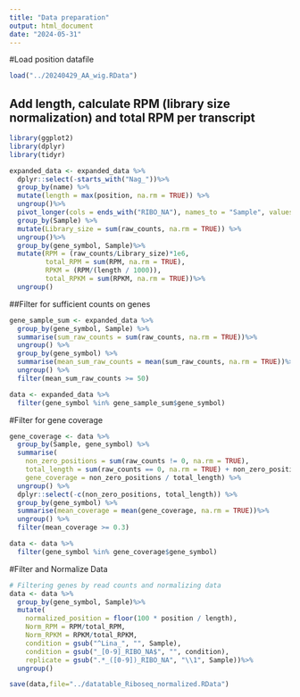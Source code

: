 ```yaml
---
title: "Data preparation"
output: html_document
date: "2024-05-31"
---
```

#Load position datafile 
```r
load("../20240429_AA_wig.RData")
```

## Add length, calculate RPM (library size normalization) and total RPM per transcript
```r
library(ggplot2)
library(dplyr)
library(tidyr)

expanded_data <- expanded_data %>%
  dplyr::select(-starts_with("Nag_"))%>%
  group_by(name) %>%
  mutate(length = max(position, na.rm = TRUE)) %>%
  ungroup()%>%
  pivot_longer(cols = ends_with("RIBO_NA"), names_to = "Sample", values_to = "raw_counts") %>%
  group_by(Sample) %>%
  mutate(Library_size = sum(raw_counts, na.rm = TRUE)) %>%
  ungroup()%>%
  group_by(gene_symbol, Sample)%>%
  mutate(RPM = (raw_counts/Library_size)*1e6,
         total_RPM = sum(RPM, na.rm = TRUE),
         RPKM = (RPM/(length / 1000)),
         total_RPKM = sum(RPKM, na.rm = TRUE))%>%
  ungroup()
```

##Filter for sufficient counts on genes
```r
gene_sample_sum <- expanded_data %>%
  group_by(gene_symbol, Sample) %>%
  summarise(sum_raw_counts = sum(raw_counts, na.rm = TRUE))%>%
  ungroup() %>%
  group_by(gene_symbol) %>%
  summarise(mean_sum_raw_counts = mean(sum_raw_counts, na.rm = TRUE))%>%
  ungroup() %>%
  filter(mean_sum_raw_counts >= 50)

data <- expanded_data %>%
  filter(gene_symbol %in% gene_sample_sum$gene_symbol)
```

#Filter for gene coverage
```r
gene_coverage <- data %>%
  group_by(Sample, gene_symbol) %>%
  summarise(
    non_zero_positions = sum(raw_counts != 0, na.rm = TRUE),
    total_length = sum(raw_counts == 0, na.rm = TRUE) + non_zero_positions,
    gene_coverage = non_zero_positions / total_length) %>%
  ungroup() %>%
  dplyr::select(-c(non_zero_positions, total_length)) %>%
  group_by(gene_symbol) %>%
  summarise(mean_coverage = mean(gene_coverage, na.rm = TRUE))%>%
  ungroup() %>%
  filter(mean_coverage >= 0.3)

data <- data %>%
  filter(gene_symbol %in% gene_coverage$gene_symbol)
```

#Filter and Normalize Data
```r
# Filtering genes by read counts and normalizing data
data <- data %>%
  group_by(gene_symbol, Sample)%>%
  mutate(
    normalized_position = floor(100 * position / length),
    Norm_RPM = RPM/total_RPM,
    Norm_RPKM = RPKM/total_RPKM,
    condition = gsub("^Lina_", "", Sample),
    condition = gsub("_[0-9]_RIBO_NA$", "", condition),
    replicate = gsub(".*_([0-9])_RIBO_NA", "\\1", Sample))%>%
  ungroup()

save(data,file="../datatable_Riboseq_normalized.RData")

```


